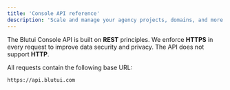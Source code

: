 ```yaml
---
title: 'Console API reference'
description: 'Scale and manage your agency projects, domains, and more.'
---
```


The Blutui Console API is built on **REST** principles. We enforce **HTTPS** in every request to improve data security and privacy. The API does not support **HTTP**.

All requests contain the following base URL:

```text title="API Base URL"
https://api.blutui.com
```
